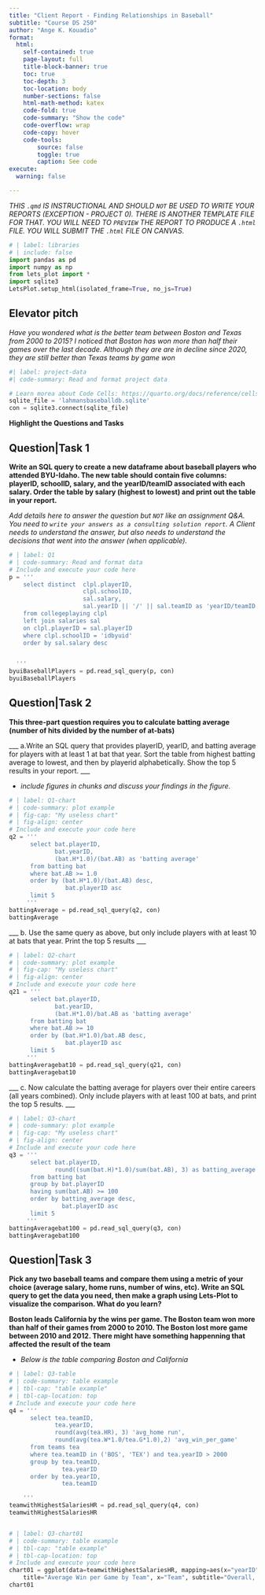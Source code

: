 ```yaml
---
title: "Client Report - Finding Relationships in Baseball"
subtitle: "Course DS 250"
author: "Ange K. Kouadio"
format:
  html:
    self-contained: true
    page-layout: full
    title-block-banner: true
    toc: true
    toc-depth: 3
    toc-location: body
    number-sections: false
    html-math-method: katex
    code-fold: true
    code-summary: "Show the code"
    code-overflow: wrap
    code-copy: hover
    code-tools:
        source: false
        toggle: true
        caption: See code
execute:
  warning: false

---
```


_THIS `.qmd` IS INSTRUCTIONAL AND SHOULD `NOT` BE USED TO WRITE YOUR REPORTS (EXCEPTION - PROJECT 0). THERE IS ANOTHER TEMPLATE FILE FOR THAT. YOU WILL NEED TO `PREVIEW` THE REPORT TO PRODUCE A `.html` FILE. YOU WILL SUBMIT THE `.html` FILE ON CANVAS._

```python
# | label: libraries
# | include: false
import pandas as pd
import numpy as np
from lets_plot import *
import sqlite3
LetsPlot.setup_html(isolated_frame=True, no_js=True)
```


## Elevator pitch
_Have you wondered what is the better team between Boston and Texas from 2000 to 2015? I noticed that Boston has won more than half their games over the last decade. Although they are are in decline since 2020, they are still better than Texas teams by game won_

```python
#| label: project-data
#| code-summary: Read and format project data

# Learn morea about Code Cells: https://quarto.org/docs/reference/cells/cells-jupyter.html
sqlite_file = 'lahmansbaseballdb.sqlite'
con = sqlite3.connect(sqlite_file)
```

__Highlight the Questions and Tasks__

## Question|Task 1

__Write an SQL query to create a new dataframe about baseball players who attended BYU-Idaho. The new table should contain five columns: playerID, schoolID, salary, and the yearID/teamID associated with each salary. Order the table by salary (highest to lowest) and print out the table in your report.__

_Add details here to answer the question but `NOT` like an assignment Q&A. You need to `write your answers as a consulting solution report`. A Client needs to understand the answer, but also needs to understand the decisions that went into the answer (when applicable)._

```python
# | label: Q1
# | code-summary: Read and format data
# Include and execute your code here
p = '''
    select distinct  clpl.playerID,
                     clpl.schoolID,
                     sal.salary,
                     sal.yearID || '/' || sal.teamID as 'yearID/teamID'
    from collegeplaying clpl
    left join salaries sal
    on clpl.playerID = sal.playerID
    where clpl.schoolID = 'idbyuid'
    order by sal.salary desc


  '''
byuiBaseballPlayers = pd.read_sql_query(p, con)
byuiBaseballPlayers


```

## Question|Task 2

__This three-part question requires you to calculate batting average (number of hits divided by the number of at-bats)__

___ a.Write an SQL query that provides playerID, yearID, and batting average for players with at least 1 at bat that year. Sort the table from highest batting average to lowest, and then by playerid alphabetically. Show the top 5 results in your report. ___

- _include figures in chunks and discuss your findings in the figure._

```python
# | label: Q1-chart
# | code-summary: plot example
# | fig-cap: "My useless chart"
# | fig-align: center
# Include and execute your code here
q2 = '''
      select bat.playerID,
             bat.yearID,
             (bat.H*1.0)/(bat.AB) as 'batting average'
      from batting bat
      where bat.AB >= 1.0
      order by (bat.H*1.0)/(bat.AB) desc,
                bat.playerID asc
      limit 5
     '''
battingAverage = pd.read_sql_query(q2, con)
battingAverage
```

___ b. Use the same query as above, but only include players with at least 10 at bats that year. Print the top 5 results ___

```python
# | label: Q2-chart
# | code-summary: plot example
# | fig-cap: "My useless chart"
# | fig-align: center
# Include and execute your code here
q21 = '''
      select bat.playerID,
             bat.yearID,
             (bat.H*1.0)/bat.AB as 'batting average'
      from batting bat
      where bat.AB >= 10
      order by (bat.H*1.0)/bat.AB desc,
                bat.playerID asc
      limit 5
     '''
battingAveragebat10 = pd.read_sql_query(q21, con)
battingAveragebat10
```


___ c. Now calculate the batting average for players over their entire careers (all years combined). Only include players with at least 100 at bats, and print the top 5 results. ___


```python
# | label: Q3-chart
# | code-summary: plot example
# | fig-cap: "My useless chart"
# | fig-align: center
# Include and execute your code here
q3 = '''
      select bat.playerID,
             round((sum(bat.H)*1.0)/sum(bat.AB), 3) as batting_average
      from batting bat
      group by bat.playerID
      having sum(bat.AB) >= 100
      order by batting_average desc,
               bat.playerID asc
      limit 5
     '''
battingAveragebat100 = pd.read_sql_query(q3, con)
battingAveragebat100
```

## Question|Task 3

__Pick any two baseball teams and compare them using a metric of your choice (average salary, home runs, number of wins, etc). Write an SQL query to get the data you need, then make a graph using Lets-Plot to visualize the comparison. What do you learn?__

__Boston leads California by the wins per game. The Boston team won more than half of their games from 2000 to 2010. The Boston lost more game between 2010 and 2012. There might have something happenning that affected the result of the team__

- _Below is the table comparing Boston and California_

```python
# | label: Q3-table
# | code-summary: table example
# | tbl-cap: "table example"
# | tbl-cap-location: top
# Include and execute your code here
q4 = '''
      select tea.teamID,
             tea.yearID,
             round(avg(tea.HR), 3) 'avg_home run',
             round(avg(tea.W*1.0/tea.G*1.0),2) 'avg_win_per_game'
      from teams tea
      where tea.teamID in ('BOS', 'TEX') and tea.yearID > 2000
      group by tea.teamID,
               tea.yearID
      order by tea.yearID,
               tea.teamID

    '''
teamwithHighestSalariesHR = pd.read_sql_query(q4, con)
teamwithHighestSalariesHR



```

```python
# | label: Q3-chart01
# | code-summary: table example
# | tbl-cap: "table example"
# | tbl-cap-location: top
# Include and execute your code here
chart01 = ggplot(data=teamwithHighestSalariesHR, mapping=aes(x="yearID", y="avg_win_per_game", color = 'teamID')) + geom_line() + labs(
    title="Average Win per Game by Team", x="Team", subtitle="Overall, Boston won more matches than Texas", y="Average Win per Game")
chart01
```
